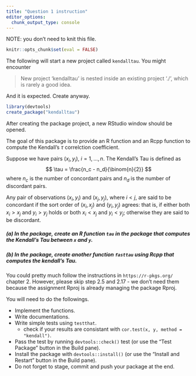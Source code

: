 ```yaml
---
title: "Question 1 instruction"
editor_options: 
  chunk_output_type: console
---
```


NOTE: you don't need to knit this file.

```r
knitr::opts_chunk$set(eval = FALSE)
```

The following will start a new project called `kendalltau`. You might encounter

> New project 'kendalltau' is nested inside an existing project './', which is rarely a good idea.

And it is expected. Create anyway.

```r
library(devtools)
create_package("kendalltau")
```

After creating the package project, a new RStudio window should be opened.

The goal of this package is to provide an R function and an Rcpp function to compute the Kendall's $\tau$ correlction coefficient.

Suppose we have pairs $(x_i, y_i)$, $i=1,...,n$. The Kendall's Tau is defined as
$$
\tau = \frac{n_c - n_d}{\binom{n}{2}}
$$
where $n_c$ is the number of concordant pairs and $n_d$ is the number of discordant pairs.

Any pair of observations $(x_{i},y_{i})$ and $(x_{j},y_{j})$, where $i<j$, are said to be concordant if the sort order of $(x_{i},x_{j})$ and $(y_{i},y_{j})$ agrees: that is, if either both $x_{i}>x_{j}$ and $y_{i}>y_{j}$ holds or both $x_{i}<x_{j}$ and $y_{i}<y_{j}$; otherwise they are said to be discordant.

##### (a) In the package, create an R function `tau` in the package that computes the Kendall's Tau between `x` and `y`.

##### (b) In the package, create another function `fasttau` using Rcpp that computes the kendall's Tau.


You could pretty much follow the instructions in `https://r-pkgs.org/` chapter 2. However, please skip step 2.5 and 2.17 - we don't need them because the assignment Rproj is already managing the package Rproj.

You will need to do the followings.

- Implement the functions.
- Write documentations.
- Write simple tests using `testthat`.
  - check if your results are consistant with `cor.test(x, y, method = "kendall")`.
- Pass the test by running `devtools::check()` test (or use the "Test Package" button in the Build pane).
- Install the package with `devtools::install()` (or use the "Install and Restart" button in the Build pane).
- Do not forget to stage, commit and push your package at the end.
